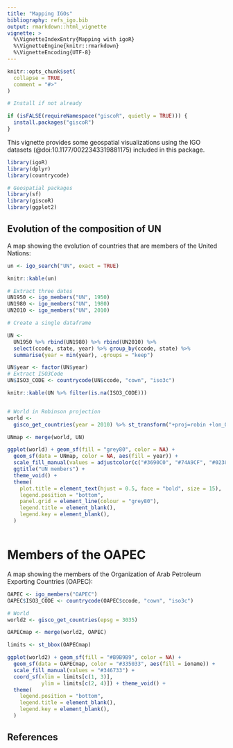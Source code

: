 ---
title: "Mapping IGOs"
bibliography: refs_igo.bib
output: rmarkdown::html_vignette
vignette: >
  %\VignetteIndexEntry{Mapping with igoR}
  %\VignetteEngine{knitr::rmarkdown}
  %\VignetteEncoding{UTF-8}
---

```{r, include = FALSE}
knitr::opts_chunk$set(
  collapse = TRUE,
  comment = "#>"
)

# Install if not already

if (isFALSE(requireNamespace("giscoR", quietly = TRUE))) {
  install.packages("giscoR")
}

```

This vignette provides some geospatial visualizations using the IGO datasets (@doi:10.1177/0022343319881175) included in this package.

```{r setup, warning=FALSE}

library(igoR)
library(dplyr)
library(countrycode)

# Geospatial packages
library(sf)
library(giscoR)
library(ggplot2)


```


## Evolution of the composition of UN

A map showing the evolution of countries that are members of the United
Nations:

```{r UN}
un <- igo_search("UN", exact = TRUE)

knitr::kable(un)

# Extract three dates
UN1950 <- igo_members("UN", 1950)
UN1980 <- igo_members("UN", 1980)
UN2010 <- igo_members("UN", 2010)

# Create a single dataframe

UN <-
  UN1950 %>% rbind(UN1980) %>% rbind(UN2010) %>%
  select(ccode, state, year) %>% group_by(ccode, state) %>%
  summarise(year = min(year), .groups = "keep")

UN$year <- factor(UN$year)
# Extract ISO3Code
UN$ISO3_CODE <- countrycode(UN$ccode, "cown", "iso3c")

knitr::kable(UN %>% filter(is.na(ISO3_CODE)))


# World in Robinson projection
world <-
  gisco_get_countries(year = 2010) %>% st_transform("+proj=robin +lon_0=0 +x_0=0 +y_0=0 +datum=WGS84 +units=m +no_defs")

UNmap <- merge(world, UN)

ggplot(world) + geom_sf(fill = "grey80", color = NA) +
  geom_sf(data = UNmap, color = NA, aes(fill = year)) +
  scale_fill_manual(values = adjustcolor(c("#3690C0", "#74A9CF", "#023858"),alpha.f = 0.8)) +
  ggtitle("UN members") +
  theme_void() +
  theme(
    plot.title = element_text(hjust = 0.5, face = "bold", size = 15),
    legend.position = "bottom",
    panel.grid = element_line(colour = "grey80"),
    legend.title = element_blank(),
    legend.key = element_blank(),
  )



```

# Members of the OAPEC

A map showing the members of the Organization of Arab Petroleum Exporting Countries (OAPEC):

```{r OAPEC}

OAPEC <- igo_members("OAPEC")
OAPEC$ISO3_CODE <- countrycode(OAPEC$ccode, "cown", "iso3c")

# World
world2 <- gisco_get_countries(epsg = 3035)

OAPECmap <- merge(world2, OAPEC)

limits <- st_bbox(OAPECmap)

ggplot(world2) + geom_sf(fill = "#B9B9B9", color = NA) +
  geom_sf(data = OAPECmap, color = "#335033", aes(fill = ioname)) +
  scale_fill_manual(values = "#346733") +
  coord_sf(xlim = limits[c(1, 3)],
           ylim = limits[c(2, 4)]) + theme_void() +
  theme(
    legend.position = "bottom",
    legend.title = element_blank(),
    legend.key = element_blank(),
  )

```



## References
